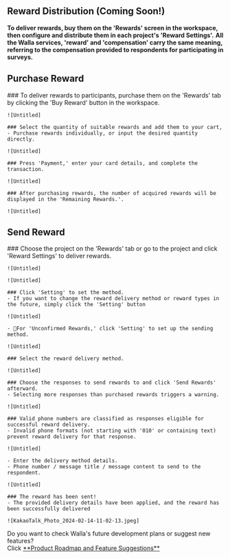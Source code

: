 
## Reward Distribution (Coming Soon!)

<Callout type='warning' emoji="⚠️">**To deliver rewards, buy them on the 'Rewards' screen in the workspace, then
    configure and distribute them in each project's 'Reward Settings'.**</Callout>
<Callout type='warning' emoji="⚠️">**All the Walla services, 'reward' and 'compensation' carry the same meaning,
    referring to the compensation provided to respondents for participating in surveys.**</Callout>

## Purchase Reward

<Steps>
    ### To deliver rewards to participants, purchase them on the 'Rewards' tab by clicking the 'Buy Reward' button in
    the workspace.

    ![Untitled]

    ### Select the quantity of suitable rewards and add them to your cart,
    - Purchase rewards individually, or input the desired quantity directly.

    ![Untitled]

    ### Press 'Payment,' enter your card details, and complete the transaction.

    ![Untitled]

    ### After purchasing rewards, the number of acquired rewards will be displayed in the 'Remaining Rewards.'.

    ![Untitled]

</Steps>


## Send Reward

<Steps>
    ### Choose the project on the 'Rewards' tab or go to the project and click 'Reward Settings' to deliver rewards.

    ![Untitled]

    ![Untitled]

    ### Click 'Setting' to set the method.
    - If you want to change the reward delivery method or reward types in the future, simply click the 'Setting' button

    ![Untitled]

    - 🚨For 'Unconfirmed Rewards,' click 'Setting' to set up the sending method.

    ![Untitled]

    ### Select the reward delivery method.

    ![Untitled]

    ### Choose the responses to send rewards to and click 'Send Rewards' afterward.
    - Selecting more responses than purchased rewards triggers a warning.

    ![Untitled]

    ### Valid phone numbers are classified as responses eligible for successful reward delivery.
    - Invalid phone formats (not starting with '010' or containing text) prevent reward delivery for that response.

    ![Untitled]

    - Enter the delivery method details.
    - Phone number / message title / message content to send to the respondent.

    ![Untitled]

    ### The reward has been sent!
    - The provided delivery details have been applied, and the reward has been successfully delivered

    ![KakaoTalk_Photo_2024-02-14-11-02-13.jpeg]

</Steps>

<Callout type='info' emoji="🔔">
    Do you want to check Walla's future development plans or suggest new features? <br/>Click <a
    href='https://google.com'
    target="_blank"
    rel="noopener noreferrer"
    style={{textDecoration: 'underline'}}>**Product
    Roadmap and Feature Suggestions**</a>
</Callout>